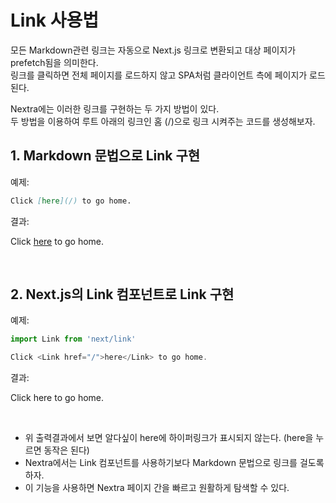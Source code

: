 
# Link 사용법

모든 Markdown관련 링크는 자동으로 Next.js 링크로 변환되고 대상 페이지가 prefetch됨을 의미한다.  
링크를 클릭하면 전체 페이지를 로드하지 않고 SPA처럼 클라이언트 측에 페이지가 로드된다.

Nextra에는 이러한 링크를 구현하는 두 가지 방법이 있다.  
두 방법을 이용하여 루트 아래의 링크인 홈 (/)으로 링크 시켜주는 코드를 생성해보자.

## 1. Markdown 문법으로 Link 구현

예제:

```md
Click [here](/) to go home.
```

결과:

Click [here](/) to go home.

<br />

## 2. Next.js의 Link 컴포넌트로 Link 구현

예제:

```js
import Link from 'next/link'

Click <Link href="/">here</Link> to go home.
```

결과:

Click <Link href="/">here</Link> to go home.

<br />

- 위 출력결과에서 보면 알다싶이 here에 하이퍼링크가 표시되지 않는다. (here을 누르면 동작은 된다)
- Nextra에서는 Link 컴포넌트를 사용하기보다 Markdown 문법으로 링크를 걸도록 하자.
- 이 기능을 사용하면 Nextra 페이지 간을 빠르고 원활하게 탐색할 수 있다.
